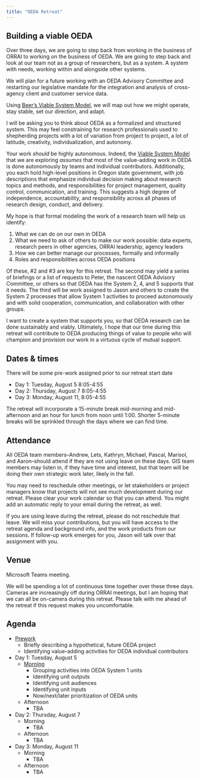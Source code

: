 ```yaml
---
title: "OEDA Retreat"
---
```


## Building a viable OEDA

Over three days, we are going to step back from working *in* the business of ORRAI to working *on* the business of OEDA. We are going to step back and look at our team not as a group of researchers, but as a system. A system with needs, working within and alongside other systems.

We will plan for a future working with an OEDA Advisory Committee and restarting our legislative mandate for the integration and analysis of cross-agency client and customer service data.

Using [Beer's Viable System Model](https://en.wikipedia.org/wiki/Viable_system_model), we will map out how we might operate, stay stable, set our direction, and adapt.

I will be asking you to think about OEDA as a formalized and structured system. This may feel constraining for research professionals used to shepherding projects with a lot of variation from project to project, a lot of latitude, creativity, individualization, and autonomy.

Your work *should* be highly autonomous. Indeed, the [Viable System Model](https://en.wikipedia.org/wiki/Viable_system_model) that we are exploring *assumes* that most of the value-adding work in OEDA is done autonomously by teams and individual contributors. Additionally, you each hold high-level positions in Oregon state government, with job descriptions that emphasize individual decision making about research topics and methods, and responsibilities for project management, quality control, communication, and training. This suggests a high degree of independence, accountability, and responsibility across all phases of research design, conduct, and delivery.

My hope is that formal modeling the work of a research team will help us identify:

1.  What we can do on our own in OEDA
2.  What we need to ask of others to make our work possible: data experts, research peers in other agencies, ORRAI leadership, agency leaders
3.  How we can better manage our processes, formally and informally
4.  Roles and responsibilities across OEDA positions

Of these, #2 and #3 are key for this retreat. The second may yield a series of briefings or a list of requests to Peter, the nascent OEDA Advisory Committee, or others so that OEDA has the System 2, 4, and 5 supports that it needs. The third will be work assigned to Jason and others to create the System 2 processes that allow System 1 activities to proceed autonomously and with solid cooperation, communication, and collaboration with other groups.

I want to create a system that supports you, so that OEDA research can be done sustainably and viably. Ultimately, I hope that our time during this retreat will contribute to OEDA producing things of value to people who will champion and provision our work in a virtuous cycle of mutual support.

## Dates & times

There will be some pre-work assigned prior to our retreat start date

-   Day 1: Tuesday, August 5 8:05-4:55
-   Day 2: Thursday, August 7 8:05-4:55
-   Day 3: Monday, August 11, 8:05-4:55

The retreat will incorporate a 15-minute break mid-morning and mid-afternoon and an hour for lunch from noon until 1:00. Shorter 5-minute breaks will be sprinkled through the days where we can find time.

## Attendance

All OEDA team members--Andrew, Lets, Kathryn, Michael, Pascal, Marisol, and Aaron--should attend if they are not using leave on these days. GIS team members may listen in, if they have time and interest, but that team will be doing their own strategic work later, likely in the fall.

You may need to reschedule other meetings, or let stakeholders or project managers know that projects will not see much development during our retreat. Please clear your work calendar so that you can attend. You might add an automatic reply to your email during the retreat, as well.

If you are using leave during the retreat, please do not reschedule that leave. We will miss your contributions, but you will have access to the retreat agenda and background info, and the work products from our sessions. If follow-up work emerges for you, Jason will talk over that assignment with you.

## Venue

Microsoft Teams meeting.

We will be spending a lot of continuous time together over these three days. Cameras are increasingly off during ORRAI meetings, but I am hoping that we can all be on-camera during this retreat. Please talk with me ahead of the retreat if this request makes you uncomfortable.

## Agenda

-   [Prework](retreat_day_00_prework.qmd)
    -   Briefly describing a hypothetical, future OEDA project
    -   Identifying value-adding activities for OEDA individual contributors
-   Day 1: Tuesday, August 5
    -   [Morning](retreat_day_01_am.qmd)
        -   Grouping activities into OEDA System 1 units
        -   Identifying unit outputs
        -   Identifying unit audiences
        -   Identifying unit inputs
        -   Now/next/later prioritization of OEDA units
    -   Afternoon
        - TBA
-   Day 2: Thursday, August 7
    -   Morning
        - TBA
    -   Afternoon
        - TBA
-   Day 3: Monday, August 11
    -   Morning
        - TBA
    -   Afternoon
        - TBA



